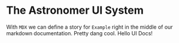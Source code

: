 
<Meta title="Design|Data Visulizations" />

# The Astronomer UI System

With `MDX` we can define a story for `Example` right in the middle of our
markdown documentation. Pretty dang cool. Hello UI Docs!
